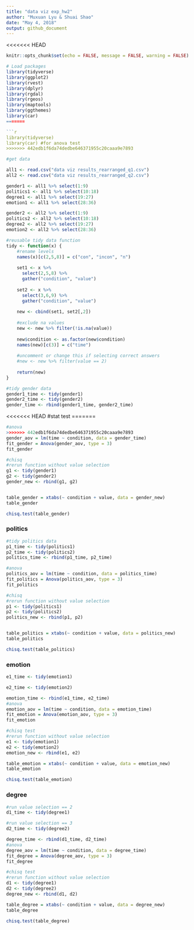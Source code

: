 ```yaml
---
title: "data viz exp_hw2"
author: "Muxuan Lyu & Shuai Shao"
date: "May 4, 2018"
output: github_document
---
```


<<<<<<< HEAD
```r
knitr::opts_chunk$set(echo = FALSE, message = FALSE, warning = FALSE)

# Load packages
library(tidyverse)
library(ggplot2)
library(rvest)
library(dplyr)
library(rgdal)
library(rgeos)
library(maptools)
library(ggthemes)
library(car)
=======

```r
library(tidyverse)
library(car) #for anova test
>>>>>>> 442edb1f6da74dedbe646371955c20caaa9e7893
```

```r
#get data

all1 <- read.csv("data viz results_rearranged_q1.csv")
all2 <- read.csv("data viz results_rearranged_q2.csv")

gender1 <- all1 %>% select(1:9)
politics1 <- all1 %>% select(10:18)
degree1 <- all1 %>% select(19:27)
emotion1 <- all1 %>% select(28:36)

gender2 <- all2 %>% select(1:9)
politics2 <- all2 %>% select(10:18)
degree2 <- all2 %>% select(19:27)
emotion2 <- all2 %>% select(28:36)


```

```r
#reusable tidy data function
tidy <- function(x) {
    #rename levels
    names(x)[c(2,5,8)] = c("con", "incon", "n")
    
    set1 <- x %>% 
      select(2,5,8) %>%
      gather("condition", "value")
    
    set2 <- x %>% 
      select(3,6,9) %>%
      gather("condition", "value")
    
    new <- cbind(set1, set2[,2])
    
    #exclude na values
    new <- new %>% filter(!is.na(value))
    
    new$condition <- as.factor(new$condition)
    names(new)[c(3)] = c("time")
    
    #uncomment or change this if selecting correct answers
    #new <- new %>% filter(value == 2)
    
    return(new)
}

```


```r
#tidy gender data
gender1_time <- tidy(gender1)
gender2_time <- tidy(gender2)
gender_time <- rbind(gender1_time, gender2_time)
```


<<<<<<< HEAD
#stat test
=======
```r
#anova
>>>>>>> 442edb1f6da74dedbe646371955c20caaa9e7893
gender_aov = lm(time ~ condition, data = gender_time)
fit_gender = Anova(gender_aov, type = 3)
fit_gender
```


```r
#chisq
#rerun function without value selection
g1 <- tidy(gender1)
g2 <- tidy(gender2)
gender_new <- rbind(g1, g2)


table_gender = xtabs(~ condition + value, data = gender_new)
table_gender

chisq.test(table_gender)

```


### politics
```r
#tidy politics data
p1_time <- tidy(politics1)
p2_time <- tidy(politics2)
politics_time <- rbind(p1_time, p2_time)

```


```r
#anova
politics_aov = lm(time ~ condition, data = politics_time)
fit_politics = Anova(politics_aov, type = 3)
fit_politics
```

```r
#chisq
#rerun function without value selection
p1 <- tidy(politics1)
p2 <- tidy(politics2)
politics_new <- rbind(p1, p2)


table_politics = xtabs(~ condition + value, data = politics_new)
table_politics

chisq.test(table_politics)

```


### emotion
```r
e1_time <- tidy(emotion1)
```

```r
e2_time <- tidy(emotion2)
```

```r
emotion_time <- rbind(e1_time, e2_time)
#anova
emotion_aov = lm(time ~ condition, data = emotion_time)
fit_emotion = Anova(emotion_aov, type = 3)
fit_emotion

```

```r
#chisq test
#rerun function without value selection
e1 <- tidy(emotion1)
e2 <- tidy(emotion2)
emotion_new <- rbind(e1, e2)

table_emotion = xtabs(~ condition + value, data = emotion_new)
table_emotion

chisq.test(table_emotion)

```

### degree
```r
#run value selection == 2
d1_time <- tidy(degree1)
```

```r
#run value selection == 3
d2_time <- tidy(degree2)
```

```r
degree_time <- rbind(d1_time, d2_time)
#anova
degree_aov = lm(time ~ condition, data = degree_time)
fit_degree = Anova(degree_aov, type = 3)
fit_degree

```


```r
#chisq test
#rerun function without value selection
d1 <- tidy(degree1)
d2 <- tidy(degree2)
degree_new <- rbind(d1, d2)

table_degree = xtabs(~ condition + value, data = degree_new)
table_degree

chisq.test(table_degree)

```

